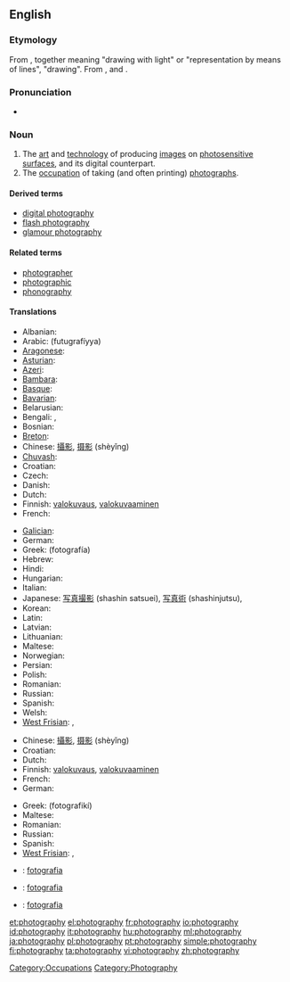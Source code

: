 ==English==
{{wikipedia}}

===Etymology===
From {{confix|photo|graphy}}, together meaning "drawing with light" or "representation by means of lines", "drawing". From {{term|φωτός||(''genitive'') of light|tr=photos|lang=grc}}, and {{term|γράφω||I write|tr=graphō|lang=grc}}.

===Pronunciation===
* {{audio|En-us-photography.ogg|Audio (US)}}

===Noun===
{{en-noun|-}}

# The [[art]] and [[technology]] of producing [[images]] on [[photosensitive]] [[surface]]s, and its digital counterpart.
# The [[occupation]] of taking (and often printing) [[photograph]]s.

====Derived terms====
* [[digital photography]]
* [[flash photography]]
* [[glamour photography]]

====Related terms====
* [[photographer]]
* [[photographic]]
* [[phonography]]

====Translations====
{{trans-top|art and technology of producing images on photosensitive surfaces}}
* Albanian: {{t|sq|fotografia}}
* Arabic: {{Arab|[[فوتوغرافيا]]}} (futugrafíyya) {{f}}
* [[Aragonese]]: {{t|an|fotografía}}
* [[Asturian]]: {{t|ast|fotografía}}
* [[Azeri]]: {{t|az|fotoqrafiya}}
* [[Bambara]]: {{t|bm|kɔtɛba}}
* [[Basque]]: {{t|eu|argazkigintza}}
* [[Bavarian]]: {{tø|bar|Photographie}}
* Belarusian: {{t|be|фатаграфія|tr=fatagrafiya|sc=Cyrl}}
* Bengali: {{t-|bn|ফটোগ্রাফি|tr=fôţografi|sc=Beng|xs=Bengali}}, {{t-|bn|ফটোগ্রাফী|tr=fôţografi|sc=Beng|xs=Bengali}}
* Bosnian: {{t|bs|fotografija}}
* [[Breton]]: {{t|br|luc'hskeudennerezh}}
* Chinese: [[攝影]], [[摄影]] (shèyǐng)
* [[Chuvash]]: {{tø|cv|фотографи|tr=fotografi|sc=Cyrl}}
* Croatian: {{t-|hr|fotografija|f}}
* Czech: {{t|cs|fotografie}}
* Danish: {{t|da|fotografi}}
* Dutch: {{t+|nl|fotografie|f}}
* Finnish: [[valokuvaus]], [[valokuvaaminen]]
* French: {{t+|fr|photographie|f}}
{{trans-mid}}
* [[Galician]]: {{t|gl|fotografía}}
* German: {{t+|de|Fotografie|f}}
* Greek: {{t+|el|φωτογραφία|f}} (fotografía)
* Hebrew: {{t|he|צילום|tr=tzilém|sc=Hebr}}
* Hindi: {{t|hi|छायाचित्र|sc=Deva}}
* Hungarian: {{t|hu|fényképezés}}
* Italian: {{t+|it|fotografia|f}}
* Japanese: [[写真撮影]] (shashin satsuei), [[写真術]] (shashinjutsu),  {{t+|ja|撮影|tr=satsuei}}
* Korean: {{t|ko|사진술|tr=sajinsur|sc=Kore}}
* Latin: {{t|la|photographia|f}}
* Latvian: {{t|lv|fotogrāfija}}
* Lithuanian: {{t|lt|fotografija|f}}
* Maltese: {{t-|mt|fotografija|xs=Maltese}}
* Norwegian: {{t|no|fotografi}}
* Persian: {{t|fa|عکاسی|tr=akkâsi|sc=fa-Arab}}
* Polish: {{t+|pl|fotografia|f}}
* Romanian: {{t+|ro|fotografie|f}}
* Russian: {{t+|ru|фотография|f|tr=fotográfija}}
* Spanish: {{t+|es|fotografía|f}}
* Welsh: {{t|cy|ffotograffiaeth}}
* [[West Frisian]]: {{t|fy|fotografy|c|xs=West Frisian}}, {{t-|fy|fotografie|c|xs=West Frisian}}
{{trans-bottom}}

{{trans-top|occupation of taking (and often printing) photographs}}
* Chinese: [[攝影]], [[摄影]] (shèyǐng)
* Croatian: {{t-|hr|fotografija|f}}
* Dutch: {{t+|nl|fotografie|f}}
* Finnish: [[valokuvaus]], [[valokuvaaminen]]
* French: {{t+|fr|photographie|f}}
* German: {{t+|de|Fotografie|f}}
{{trans-mid}}
* Greek: {{t|el|φωτογραφική|f}} (fotografikí)
* Maltese: {{t-|mt|fotografu|xs=Maltese}}
* Romanian: {{t+|ro|fotografia|f}}
* Russian: {{t+|ru|фотография|f|tr=fotográfija}}
* Spanish: {{t+|es|fotografía|f}}
* [[West Frisian]]: {{t|fy|fotografy|c|xs=West Frisian}}, {{t-|fy|fotografie|c|xs=West Frisian}}
{{trans-bottom}}

{{checktrans-top}}
* {{ttbc|Italian}}: [[fotografia]] {{f}}
{{trans-mid}}
* {{ttbc|Portuguese}}: [[fotografia]] {{f}}
* {{ttbc|Slovak}}: [[fotografia#Slovak|fotografia]] {{f}}
{{trans-bottom}}

[[Category:Occupations]]
[[Category:Photography]]

[[et:photography]]
[[el:photography]]
[[fr:photography]]
[[io:photography]]
[[id:photography]]
[[it:photography]]
[[hu:photography]]
[[ml:photography]]
[[ja:photography]]
[[pl:photography]]
[[pt:photography]]
[[simple:photography]]
[[fi:photography]]
[[ta:photography]]
[[vi:photography]]
[[zh:photography]]